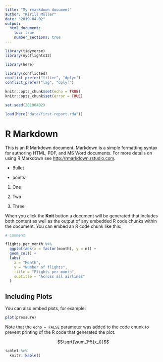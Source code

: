 ```yaml
---
title: "My rmarkdown document"
author: "Kirill Müller"
date: "2019-04-02"
output:
  html_document:
    toc: true
    number_sections: true
---
```


```r
library(tidyverse)
library(nycflights13)

library(here)

library(conflicted)
conflict_prefer("filter", "dplyr")
conflict_prefer("lag", "dplyr")
```

```r
knitr::opts_chunk$set(echo = TRUE)
knitr::opts_chunk$set(error = TRUE)

set.seed(20190402)

load(here("data/first-report.rda"))
```

# R Markdown

This is an R Markdown document. Markdown is a simple formatting syntax for authoring HTML, PDF, and MS Word documents. For more details on using R Markdown see <http://rmarkdown.rstudio.com>.

- Bullet

- points

1. One

2. Two

3. Three

When you click the **Knit** button a document will be generated that includes both content as well as the output of any embedded R code chunks within the document. You can embed an R code chunk like this:

```r
# Comment
```


```r
flights_per_month %>% 
  ggplot(aes(x = factor(month), y = n)) +
  geom_col() +
  labs(
    x = "Month",
    y = "Number of flights",
    title = "Flights per month",
    subtitle = "Across all airlines"
  )
```

## Including Plots


You can also embed plots, for example:

```r
plot(pressure)
```

Note that the `echo = FALSE` parameter was added to the code chunk to prevent printing of the R code that generated the plot.

$$\sqrt{\sum_1^5{x_i}}$$

```r
table1 %>% 
  knitr::kable()
```

